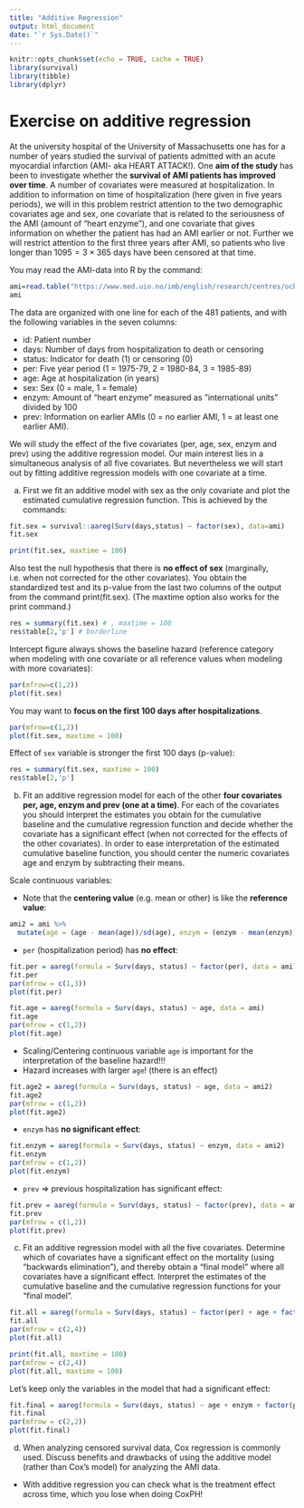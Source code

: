 ```yaml
---
title: "Additive Regression"
output: html_document
date: "`r Sys.Date()`"
---
```


```r
knitr::opts_chunk$set(echo = TRUE, cache = TRUE)
library(survival)
library(tibble)
library(dplyr)
```

# Exercise on additive regression

At the university hospital of the University of Massachusetts one has for a number of years studied the survival of patients admitted with an acute myocardial infarction (AMI- aka HEART ATTACK!). One **aim of the study** has been to investigate whether the **survival of AMI patients has improved over time**. A number of covariates were measured at hospitalization. In addition to information on time of hospitalization (here given in five years periods), we will in this problem restrict attention to the two demographic covariates age and sex, one covariate that is related to the seriousness of the AMI (amount of “heart enzyme”), and one covariate that gives information on whether the patient has had an AMI earlier or not. Further we will restrict attention to the first three years after AMI, so patients who live longer than $1095 = 3 \times 365$ days have been censored at that time.

You may read the AMI-data into R by the command:
```r
ami=read.table("https://www.med.uio.no/imb/english/research/centres/ocbe/courses/imb9335/ami.txt",header=T) %>% as_tibble()
ami
```

The data are organized with one line for each of the $481$ patients, and with the following variables in the seven columns:

- id: Patient number
- days: Number of days from hospitalization to death or censoring
- status: Indicator for death (1) or censoring (0)
- per: Five year period (1 = 1975-79, 2 = 1980-84, 3 = 1985-89)
- age: Age at hospitalization (in years)
- sex: Sex (0 = male, 1 = female)
- enzym: Amount of “heart enzyme” measured as ”international units” divided by 100
- prev: Information on earlier AMIs (0 = no earlier AMI, 1 = at least one earlier AMI).

We will study the effect of the five covariates (per, age, sex, enzym and prev) using the additive regression model. Our main interest lies in a simultaneous analysis of all five covariates. But nevertheless we will start out by fitting additive regression models with one covariate at a time.

a) First we fit an additive model with sex as the only covariate and plot the estimated cumulative regression function. This is achieved by the commands:

```r
fit.sex = survival::aareg(Surv(days,status) ~ factor(sex), data=ami)
fit.sex

print(fit.sex, maxtime = 100)
```

Also test the null hypothesis that there is **no effect of sex** (marginally, i.e. when not corrected for the other covariates). You obtain the standardized test and its p-value from the last two columns of the output from the command print(fit.sex). (The maxtime option also works for the print command.)

```r
res = summary(fit.sex) # , maxtime = 100
res$table[2,'p'] # borderline
```

Intercept figure always shows the baseline hazard (reference category when modeling with one covariate or all reference values when modeling with more covariates):
```r
par(mfrow=c(1,2))
plot(fit.sex)
```

You may want to **focus on the first 100 days after hospitalizations**.
```r
par(mfrow=c(1,2))
plot(fit.sex, maxtime = 100)
```

Effect of `sex` variable is stronger the first 100 days (p-value):
```r
res = summary(fit.sex, maxtime = 100)
res$table[2,'p']
```

b) Fit an additive regression model for each of the other **four covariates per, age, enzym and prev (one at a time)**. For each of the covariates you should interpret the estimates you obtain for the cumulative baseline and the cumulative regression function and decide whether the covariate has a significant effect (when not corrected for the effects of the other covariates). In order to ease interpretation of the estimated cumulative baseline function, you should center the numeric covariates age and enzym by subtracting their means.

Scale continuous variables:

- Note that the **centering value** (e.g. mean or other) is like the **reference value**:
```r
ami2 = ami %>% 
  mutate(age = (age - mean(age))/sd(age), enzym = (enzym - mean(enzym))/sd(enzym))
```

- `per` (hospitalization period) has **no effect**:
```r
fit.per = aareg(formula = Surv(days, status) ~ factor(per), data = ami)
fit.per
par(mfrow = c(1,3))
plot(fit.per)
```

```r
fit.age = aareg(formula = Surv(days, status) ~ age, data = ami)
fit.age
par(mfrow = c(1,2))
plot(fit.age)
```

- Scaling/Centering continuous variable `age` is important for the interpretation of the baseline hazard!!!
- Hazard increases with larger `age`! (there is an effect)
```r
fit.age2 = aareg(formula = Surv(days, status) ~ age, data = ami2)
fit.age2
par(mfrow = c(1,2))
plot(fit.age2)
```

- `enzym` has **no significant effect**:
```r
fit.enzym = aareg(formula = Surv(days, status) ~ enzym, data = ami2)
fit.enzym
par(mfrow = c(1,2))
plot(fit.enzym)
```

- `prev` => previous hospitalization has significant effect:
```r
fit.prev = aareg(formula = Surv(days, status) ~ factor(prev), data = ami)
fit.prev
par(mfrow = c(1,2))
plot(fit.prev)
```

c) Fit an additive regression model with all the five covariates. Determine which of covariates have a significant effect on the mortality (using “backwards elimination”), and thereby obtain a “final model” where all covariates have a significant effect. Interpret the estimates of the cumulative baseline and the cumulative regression functions for your “final model”.

```r
fit.all = aareg(formula = Surv(days, status) ~ factor(per) + age + factor(sex) + enzym + factor(prev), data = ami2)
fit.all
par(mfrow = c(2,4))
plot(fit.all)
```

```r
print(fit.all, maxtime = 100)
par(mfrow = c(2,4))
plot(fit.all, maxtime = 100)
```

Let's keep only the variables in the model that had a significant effect:
```r
fit.final = aareg(formula = Surv(days, status) ~ age + enzym + factor(prev), data = ami2)
fit.final
par(mfrow = c(2,2))
plot(fit.final)
```

d) When analyzing censored survival data, Cox regression is commonly used. Discuss benefits and drawbacks of using the additive model (rather than Cox’s model) for analyzing the AMI data.

- With additive regression you can check what is the treatment effect across time, which you lose when doing CoxPH!

